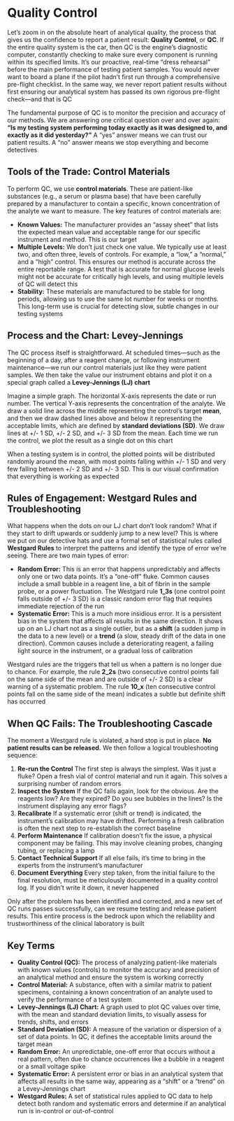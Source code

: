 # Quality Control {-}

Let's zoom in on the absolute heart of analytical quality, the process that gives us the confidence to report a patient result: **Quality Control**, or **QC**. If the entire quality system is the car, then QC is the engine's diagnostic computer, constantly checking to make sure every component is running within its specified limits. It's our proactive, real-time "dress rehearsal" before the main performance of testing patient samples. You would never want to board a plane if the pilot hadn't first run through a comprehensive pre-flight checklist. In the same way, we never report patient results without first ensuring our analytical system has passed its own rigorous pre-flight check—and that is QC

The fundamental purpose of QC is to monitor the precision and accuracy of our methods. We are answering one critical question over and over again: **"Is my testing system performing today exactly as it was designed to, and exactly as it did yesterday?"** A "yes" answer means we can trust our patient results. A "no" answer means we stop everything and become detectives

## **Tools of the Trade: Control Materials** {-}

To perform QC, we use **control materials**. These are patient-like substances (e.g., a serum or plasma base) that have been carefully prepared by a manufacturer to contain a specific, known concentration of the analyte we want to measure. The key features of control materials are:

*   **Known Values:** The manufacturer provides an "assay sheet" that lists the expected mean value and acceptable range for our specific instrument and method. This is our target
*   **Multiple Levels:** We don't just check one value. We typically use at least two, and often three, levels of controls. For example, a "low," a "normal," and a "high" control. This ensures our method is accurate across the entire reportable range. A test that is accurate for normal glucose levels might not be accurate for critically high levels, and using multiple levels of QC will detect this
*   **Stability:** These materials are manufactured to be stable for long periods, allowing us to use the same lot number for weeks or months. This long-term use is crucial for detecting slow, subtle changes in our testing systems

## **Process and the Chart: Levey-Jennings** {-}

The QC process itself is straightforward. At scheduled times—such as the beginning of a day, after a reagent change, or following instrument maintenance—we run our control materials just like they were patient samples. We then take the value our instrument obtains and plot it on a special graph called a **Levey-Jennings (LJ) chart**

Imagine a simple graph. The horizontal X-axis represents the date or run number. The vertical Y-axis represents the concentration of the analyte. We draw a solid line across the middle representing the control's target **mean**, and then we draw dashed lines above and below it representing the acceptable limits, which are defined by **standard deviations (SD)**. We draw lines at +/- 1 SD, +/- 2 SD, and +/- 3 SD from the mean. Each time we run the control, we plot the result as a single dot on this chart

When a testing system is in control, the plotted points will be distributed randomly around the mean, with most points falling within +/- 1 SD and very few falling between +/- 2 SD and +/- 3 SD. This is our visual confirmation that everything is working as expected

## **Rules of Engagement: Westgard Rules and Troubleshooting** {-}

What happens when the dots on our LJ chart don't look random? What if they start to drift upwards or suddenly jump to a new level? This is where we put on our detective hats and use a formal set of statistical rules called **Westgard Rules** to interpret the patterns and identify the type of error we're seeing. There are two main types of error:

*   **Random Error:** This is an error that happens unpredictably and affects only one or two data points. It's a "one-off" fluke. Common causes include a small bubble in a reagent line, a bit of fibrin in the sample probe, or a power fluctuation. The Westgard rule **1_3s** (one control point falls outside of +/- 3 SD) is a classic random error flag that requires immediate rejection of the run
*   **Systematic Error:** This is a much more insidious error. It is a persistent bias in the system that affects all results in the same direction. It shows up on an LJ chart not as a single outlier, but as a **shift** (a sudden jump in the data to a new level) or a **trend** (a slow, steady drift of the data in one direction). Common causes include a deteriorating reagent, a failing light source in the instrument, or a gradual loss of calibration

Westgard rules are the triggers that tell us when a pattern is no longer due to chance. For example, the rule **2_2s** (two consecutive control points fall on the same side of the mean and are outside of +/- 2 SD) is a clear warning of a systematic problem. The rule **10_x** (ten consecutive control points fall on the same side of the mean) indicates a subtle but definite shift has occurred

## **When QC Fails: The Troubleshooting Cascade** {-}

The moment a Westgard rule is violated, a hard stop is put in place. **No patient results can be released.** We then follow a logical troubleshooting sequence:

1.  **Re-run the Control** The first step is always the simplest. Was it just a fluke? Open a fresh vial of control material and run it again. This solves a surprising number of random errors
2.  **Inspect the System** If the QC fails again, look for the obvious. Are the reagents low? Are they expired? Do you see bubbles in the lines? Is the instrument displaying any error flags?
3.  **Recalibrate** If a systematic error (shift or trend) is indicated, the instrument's calibration may have drifted. Performing a fresh calibration is often the next step to re-establish the correct baseline
4.  **Perform Maintenance** If calibration doesn't fix the issue, a physical component may be failing. This may involve cleaning probes, changing tubing, or replacing a lamp
5.  **Contact Technical Support** If all else fails, it's time to bring in the experts from the instrument's manufacturer
6.  **Document Everything** Every step taken, from the initial failure to the final resolution, must be meticulously documented in a quality control log. If you didn't write it down, it never happened

Only after the problem has been identified and corrected, and a new set of QC runs passes successfully, can we resume testing and release patient results. This entire process is the bedrock upon which the reliability and trustworthiness of the clinical laboratory is built

## **Key Terms** {-}

*   **Quality Control (QC):** The process of analyzing patient-like materials with known values (controls) to monitor the accuracy and precision of an analytical method and ensure the system is working correctly
*   **Control Material:** A substance, often with a similar matrix to patient specimens, containing a known concentration of an analyte used to verify the performance of a test system
*   **Levey-Jennings (LJ) Chart:** A graph used to plot QC values over time, with the mean and standard deviation limits, to visually assess for trends, shifts, and errors
*   **Standard Deviation (SD):** A measure of the variation or dispersion of a set of data points. In QC, it defines the acceptable limits around the target mean
*   **Random Error:** An unpredictable, one-off error that occurs without a real pattern, often due to chance occurrences like a bubble in a reagent or a small voltage spike
*   **Systematic Error:** A persistent error or bias in an analytical system that affects all results in the same way, appearing as a "shift" or a "trend" on a Levey-Jennings chart
*   **Westgard Rules:** A set of statistical rules applied to QC data to help detect both random and systematic errors and determine if an analytical run is in-control or out-of-control
